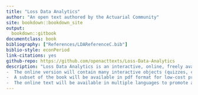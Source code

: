 ```yaml
--- 
title: "Loss Data Analytics"
author: "An open text authored by the Actuarial Community"
site: bookdown::bookdown_site
output:
  bookdown::gitbook
documentclass: book
bibliography: ["References/LDAReferenceC.bib"]
biblio-style: econPeriod
link-citations: yes
github-repo: https://github.com/openacttexts/Loss-Data-Analytics
description: "Loss Data Analytics is an interactive, online, freely available text.
-  The online version will contain many interactive objects (quizzes, computer demonstrations, interactive graphs, video, and the like) to promote deeper learning.
-  A subset of the book will be available in pdf format for low-cost printing.
-  The online text will be available in multiple languages to promote access to a worldwide audience."
---
```

